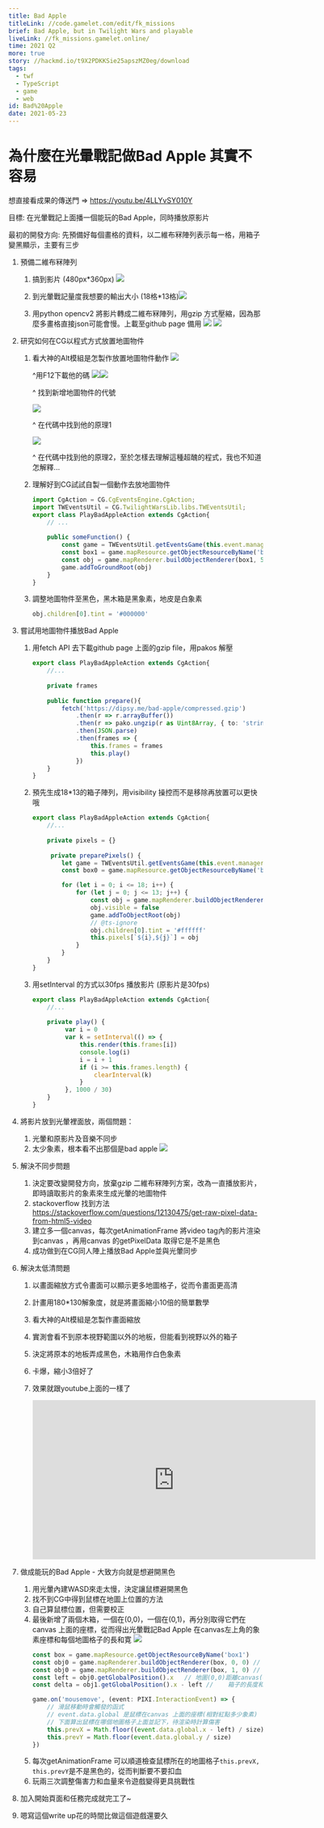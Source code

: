 ```yaml
---
title: Bad Apple
titleLink: //code.gamelet.com/edit/fk_missions
brief: Bad Apple, but in Twilight Wars and playable
liveLink: //fk_missions.gamelet.online/
time: 2021 Q2
more: true
story: //hackmd.io/t9X2PDKKSie25apszMZ0eg/download
tags:
  - twf
  - TypeScript
  - game
  - web
id: Bad%20Apple
date: 2021-05-23
---
```


# 為什麼在光暈戰記做Bad Apple 其實不容易

想直接看成果的傳送門 => https://youtu.be/4LLYvSY010Y

目標: 在光暈戰記上面播一個能玩的Bad Apple，同時播放原影片

最初的開發方向: 先預備好每個畫格的資料，以二維布冧陣列表示每一格，用箱子變黑顯示，主要有三步

1. 預備二維布冧陣列

   1. 搞到影片 (480px*360px) ![](https://i.imgur.com/AFcFIRU.png)

   2. 到光暈戰記量度我想要的輸出大小 (18格*13格)![](https://i.imgur.com/GORtY36.jpg)


   3. 用python opencv2 將影片轉成二維布冧陣列，用gzip 方式壓縮，因為那麼多畫格直接json可能會慢。上載至github page 備用
   ![](https://i.imgur.com/ORcOA99.png)
   ![](https://i.imgur.com/mcysvWn.png)


  

2. 研究如何在CG以程式方式放置地圖物件

   1. 看大神的Alt模組是怎製作放置地圖物件動作
    ![](https://i.imgur.com/hfLVFsV.png)

      ^用F12下載他的碼
      ![](https://i.imgur.com/hKP1abU.png)![](https://i.imgur.com/FsaNWpM.png)


      ^ 找到新增地圖物件的代號

      ![](https://i.imgur.com/KWuYBDc.png)

      ^ 在代碼中找到他的原理1

      ![](https://i.imgur.com/DS1urK0.png)


      ^ 在代碼中找到他的原理2，至於怎樣去理解這種超醜的程式，我也不知道怎解釋...

   2. 理解好到CG試試自製一個動作去放地圖物件
      ```ts
      import CgAction = CG.CgEventsEngine.CgAction;
      import TWEventsUtil = CG.TwilightWarsLib.libs.TWEventsUtil;
      export class PlayBadAppleAction extends CgAction{
          // ...
          
          public someFunction() {
              const game = TWEventsUtil.getEventsGame(this.event.manager);
              const box1 = game.mapResource.getObjectResourceByName('box1')
              const obj = game.mapRenderer.buildObjectRenderer(box1, 5, 5)
              game.addToGroundRoot(obj)
          }
      }
      ```

   3. 調整地圖物件至黑色，黑木箱是黑象素，地皮是白象素

      ```ts
      obj.children[0].tint = '#000000'
      ```

3. 嘗試用地圖物件播放Bad Apple

   1. 用fetch API 去下載github page 上面的gzip file，用pakos 解壓
      ```ts
      export class PlayBadAppleAction extends CgAction{
          //...
          
          private frames
          
          public function prepare(){
              fetch('https://dipsy.me/bad-apple/compressed.gzip')
                  .then(r => r.arrayBuffer())
                  .then(r => pako.ungzip(r as Uint8Array, { to: 'string' }))
                  .then(JSON.parse)
                  .then(frames => {
                      this.frames = frames
                      this.play()
                  })
          }
      }
      ```

   2. 預先生成18*13的箱子陣列，用visibility 操控而不是移除再放置可以更快哦
      ```ts
      export class PlayBadAppleAction extends CgAction{
          //...
          
          private pixels = {}
          
           private preparePixels() {
              let game = TWEventsUtil.getEventsGame(this.event.manager);
              const box0 = game.mapResource.getObjectResourceByName('box1')
      
              for (let i = 0; i <= 18; i++) {
                  for (let j = 0; j <= 13; j++) {
                      const obj = game.mapRenderer.buildObjectRenderer(box0, i, j)
                      obj.visible = false
                      game.addToObjectRoot(obj)
                      // @ts-ignore
                      obj.children[0].tint = '#ffffff'
                      this.pixels[`${i},${j}`] = obj
                  }
              }
          }
      }
      ```

   3. 用setInterval 的方式以30fps 播放影片 (原影片是30fps)
      ```ts
      export class PlayBadAppleAction extends CgAction{
          //...
          
          private play() {
               var i = 0
               var k = setInterval(() => {
                   this.render(this.frames[i])
                   console.log(i)
                   i = i + 1
                   if (i >= this.frames.length) {
                       clearInterval(k)
                   }
               }, 1000 / 30)
          }
      }
      ```

4. 將影片放到光暈裡面放，兩個問題：
   1. 光暈和原影片及音樂不同步 
   2. 太少象素，根本看不出那個是bad apple
   ![](https://i.imgur.com/caAcutT.gif)

5. 解決不同步問題
   1. 決定要改變開發方向，放棄gzip 二維布冧陣列方案，改為一直播放影片，即時讀取影片的象素來生成光暈的地圖物件
   2. stackoverflow 找到方法 https://stackoverflow.com/questions/12130475/get-raw-pixel-data-from-html5-video
   3. 建立多一個canvas，每次getAnimationFrame 將video tag內的影片渲染到canvas ，再用canvas 的getPixelData 取得它是不是黑色 
   4. 成功做到在CG同人陣上播放Bad Apple並與光暈同步

6. 解決太低清問題
   1. 以畫面縮放方式令畫面可以顯示更多地圖格子，從而令畫面更高清
   2. 計畫用180*130解象度，就是將畫面縮小10倍的簡單數學
   3. 看大神的Alt模組是怎製作畫面縮放
   4. 實測會看不到原本視野範圍以外的地板，但能看到視野以外的箱子
   5. 決定將原本的地板弄成黑色，木箱用作白色象素
   6. 卡爆，縮小3倍好了
   7. 效果就跟youtube上面的一樣了

      <iframe width="560" height="315" src="https://www.youtube.com/embed/4LLYvSY010Y" title="YouTube video player" frameborder="0" allow="accelerometer; autoplay; clipboard-write; encrypted-media; gyroscope; picture-in-picture" allowfullscreen></iframe>

7. 做成能玩的Bad Apple - 大致方向就是想避開黑色
   1. 用光暈內建WASD來走太慢，決定讓鼠標避開黑色
   2. 找不到CG中得到鼠標在地圖上位置的方法
   3. 自己算鼠標位置，但需要校正
   4. 最後新增了兩個木箱，一個在(0,0)，一個在(0,1)，再分別取得它們在canvas 上面的座標，從而得出光暈戰記Bad Apple 在canvas左上角的象素座標和每個地圖格子的長和寛
      ![](https://i.imgur.com/XuNLbak.jpg)
      ```ts
      const box = game.mapResource.getObjectResourceByName('box1')
      const obj0 = game.mapRenderer.buildObjectRenderer(box, 0, 0) // 生成一個箱子的pixi sprite並放於地圖的0,0；即藍點
      const obj0 = game.mapRenderer.buildObjectRenderer(box, 1, 0) // 生成一個箱子的pixi sprite並放於地圖的1,0；即綠點
      const left = obj0.getGlobalPosition().x	// 地圖(0,0)距離canvas(0,0)(即紅點)left那麼多象素
      const delta = obj1.getGlobalPosition().x - left // 	箱子的長度和寛度
      
      game.on('mousemove', (event: PIXI.InteractionEvent) => {
          // 滑鼠移動時會觸發的函式
          // event.data.global 是鼠標在canvas 上面的座標(相對紅點多少象素)
          // 下面算出鼠標在哪個地圖格子上面並記下，待渲染時計算傷害
          this.prevX = Math.floor((event.data.global.x - left) / size)
          this.prevY = Math.floor(event.data.global.y / size)
      })
      ```
   5. 每次getAnimationFrame 可以順道檢查鼠標所在的地圖格子`this.prevX, this.prevY`是不是黑色的，從而判斷要不要扣血
   6. 玩兩三次調整傷害力和血量來令遊戲變得更具挑戰性

8. 加入開始頁面和任務完成就完工了~
9. 嗯寫這個write up花的時間比做這個遊戲還要久




    